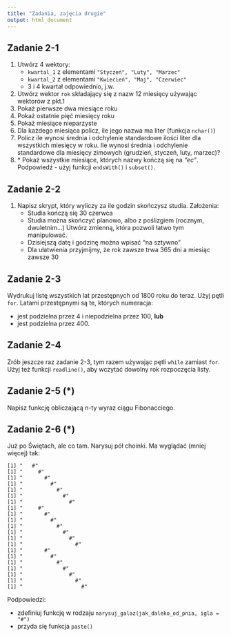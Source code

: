```yaml
---
title: "Zadania, zajęcia drugie"
output: html_document
---
```


## Zadanie 2-1
1. Utwórz 4 wektory:
    + `kwartal_1` z elementami `"Styczeń", "Luty", "Marzec"`
    + `kwartal_2` z elementami `"Kwiecień", "Maj", "Czerwiec"`
    + 3 i 4 kwartał odpowiednio, j.w.
2. Utwórz wektor `rok` składający się z nazw 12 miesięcy używając wektorów z pkt.1
3. Pokaż pierwsze dwa miesiące roku
3. Pokaż ostatnie pięć miesięcy roku
3. Pokaż miesiące nieparzyste
5. Dla każdego miesiąca policz, ile jego nazwa ma liter (funkcja `nchar()`)
6. Policz ile wynosi średnia i odchylenie standardowe ilości liter dla wszystkich miesięcy w roku. Ile wynosi średnia i odchylenie standardowe dla miesięcy zimowych (grudzień, styczeń, luty, marzec)?
5. \* Pokaż wszystkie miesiące, których nazwy kończą się na *"ec"*. Podpowiedź - użyj funkcji `endsWith()` i `subset()`.

## Zadanie 2-2
1. Napisz skrypt, który wyliczy za ile godzin skończysz studia. Założenia:
    + Studia kończą się 30 czerwca
    + Studia można skończyć planowo, albo z poślizgiem (rocznym, dwuletnim...) Utwórz zmienną, która pozwoli łatwo tym manipulować.
    + Dzisiejszą datę i godzinę można wpisać "na sztywno"
    + Dla ułatwienia przyjmijmy, że rok zawsze trwa 365 dni a miesiąc zawsze 30

## Zadanie 2-3
Wydrukuj listę wszystkich lat przestępnych od 1800 roku do teraz. Użyj pętli `for`.
Latami przestępnymi są te, których numeracja:

- jest podzielna przez 4 i niepodzielna przez 100, **lub**
- jest podzielna przez 400.

## Zadanie 2-4
Zrób jeszcze raz zadanie 2-3, tym razem używając pętli `while` zamiast `for`. Użyj też funkcji `readline()`, aby wczytać dowolny rok rozpoczęcia listy.

## Zadanie 2-5 (\*)

Napisz funkcję obliczającą n-ty wyraz ciągu Fibonacciego. 

## Zadanie 2-6 (\*)

Już po Świętach, ale co tam. Narysuj pół choinki. Ma wyglądać (mniej więcej) tak:

```
[1] "   #"
[1] "     #"
[1] "       #"
[1] "         #"
[1] "           #"
[1] "             #"
[1] "               #"
[1] "     #"
[1] "       #"
[1] "         #"
[1] "           #"
[1] "             #"
[1] "               #"
[1] "                 #"
[1] "       #"
[1] "         #"
[1] "           #"
[1] "             #"
[1] "               #"
[1] "                 #"
[1] "                   #"
```

Podpowiedzi:

  - zdefiniuj funkcję w rodzaju `narysuj_galaz(jak_daleko_od_pnia, igla = "#")`
  - przyda się funkcja `paste()`
  
